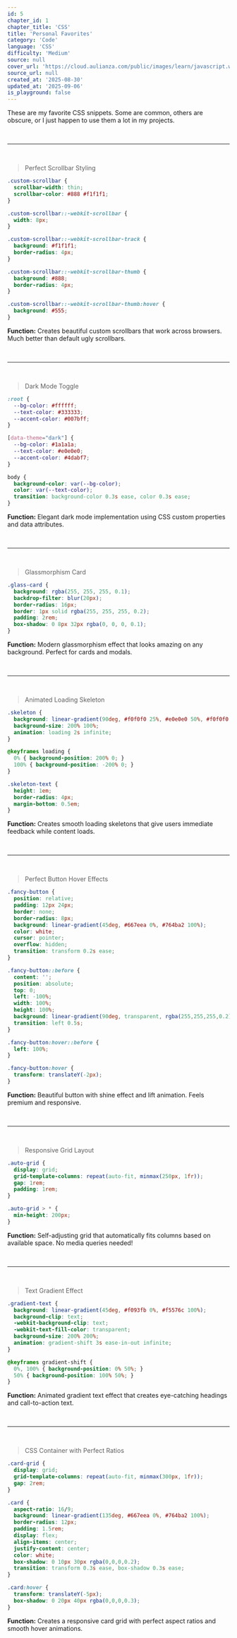 ```yaml
---
id: 5
chapter_id: 1
chapter_title: 'CSS'
title: 'Personal Favorites'
category: 'Code'
language: 'CSS'
difficulty: 'Medium'
source: null
cover_url: 'https://cloud.aulianza.com/public/images/learn/javascript.webp'
source_url: null
created_at: '2025-08-30'
updated_at: '2025-09-06'
is_playground: false
---
```


These are my favorite CSS snippets. Some are common, others are obscure, or I just happen to use them a lot in my projects.

<br/>

---

<br/>

> Perfect Scrollbar Styling
```css
.custom-scrollbar {
  scrollbar-width: thin;
  scrollbar-color: #888 #f1f1f1;
}

.custom-scrollbar::-webkit-scrollbar {
  width: 8px;
}

.custom-scrollbar::-webkit-scrollbar-track {
  background: #f1f1f1;
  border-radius: 4px;
}

.custom-scrollbar::-webkit-scrollbar-thumb {
  background: #888;
  border-radius: 4px;
}

.custom-scrollbar::-webkit-scrollbar-thumb:hover {
  background: #555;
}
```
**Function:** Creates beautiful custom scrollbars that work across browsers. Much better than default ugly scrollbars.

<br/>

---

<br/>

> Dark Mode Toggle
```css
:root {
  --bg-color: #ffffff;
  --text-color: #333333;
  --accent-color: #007bff;
}

[data-theme="dark"] {
  --bg-color: #1a1a1a;
  --text-color: #e0e0e0;
  --accent-color: #4dabf7;
}

body {
  background-color: var(--bg-color);
  color: var(--text-color);
  transition: background-color 0.3s ease, color 0.3s ease;
}
```
**Function:** Elegant dark mode implementation using CSS custom properties and data attributes.

<br/>

---

<br/>

> Glassmorphism Card
```css
.glass-card {
  background: rgba(255, 255, 255, 0.1);
  backdrop-filter: blur(20px);
  border-radius: 16px;
  border: 1px solid rgba(255, 255, 255, 0.2);
  padding: 2rem;
  box-shadow: 0 8px 32px rgba(0, 0, 0, 0.1);
}
```
**Function:** Modern glassmorphism effect that looks amazing on any background. Perfect for cards and modals.

<br/>

---

<br/>

> Animated Loading Skeleton
```css
.skeleton {
  background: linear-gradient(90deg, #f0f0f0 25%, #e0e0e0 50%, #f0f0f0 75%);
  background-size: 200% 100%;
  animation: loading 2s infinite;
}

@keyframes loading {
  0% { background-position: 200% 0; }
  100% { background-position: -200% 0; }
}

.skeleton-text {
  height: 1em;
  border-radius: 4px;
  margin-bottom: 0.5em;
}
```
**Function:** Creates smooth loading skeletons that give users immediate feedback while content loads.

<br/>

---

<br/>

> Perfect Button Hover Effects
```css
.fancy-button {
  position: relative;
  padding: 12px 24px;
  border: none;
  border-radius: 8px;
  background: linear-gradient(45deg, #667eea 0%, #764ba2 100%);
  color: white;
  cursor: pointer;
  overflow: hidden;
  transition: transform 0.2s ease;
}

.fancy-button::before {
  content: '';
  position: absolute;
  top: 0;
  left: -100%;
  width: 100%;
  height: 100%;
  background: linear-gradient(90deg, transparent, rgba(255,255,255,0.2), transparent);
  transition: left 0.5s;
}

.fancy-button:hover::before {
  left: 100%;
}

.fancy-button:hover {
  transform: translateY(-2px);
}
```
**Function:** Beautiful button with shine effect and lift animation. Feels premium and responsive.

<br/>

---

<br/>

> Responsive Grid Layout
```css
.auto-grid {
  display: grid;
  grid-template-columns: repeat(auto-fit, minmax(250px, 1fr));
  gap: 1rem;
  padding: 1rem;
}

.auto-grid > * {
  min-height: 200px;
}
```
**Function:** Self-adjusting grid that automatically fits columns based on available space. No media queries needed!

<br/>

---

<br/>

> Text Gradient Effect
```css
.gradient-text {
  background: linear-gradient(45deg, #f093fb 0%, #f5576c 100%);
  background-clip: text;
  -webkit-background-clip: text;
  -webkit-text-fill-color: transparent;
  background-size: 200% 200%;
  animation: gradient-shift 3s ease-in-out infinite;
}

@keyframes gradient-shift {
  0%, 100% { background-position: 0% 50%; }
  50% { background-position: 100% 50%; }
}
```
**Function:** Animated gradient text effect that creates eye-catching headings and call-to-action text.

<br/>

---

<br/>

> CSS Container with Perfect Ratios
```css
.card-grid {
  display: grid;
  grid-template-columns: repeat(auto-fit, minmax(300px, 1fr));
  gap: 2rem;
}

.card {
  aspect-ratio: 16/9;
  background: linear-gradient(135deg, #667eea 0%, #764ba2 100%);
  border-radius: 12px;
  padding: 1.5rem;
  display: flex;
  align-items: center;
  justify-content: center;
  color: white;
  box-shadow: 0 10px 30px rgba(0,0,0,0.2);
  transition: transform 0.3s ease, box-shadow 0.3s ease;
}

.card:hover {
  transform: translateY(-5px);
  box-shadow: 0 20px 40px rgba(0,0,0,0.3);
}
```
**Function:** Creates a responsive card grid with perfect aspect ratios and smooth hover animations.

<br/>
